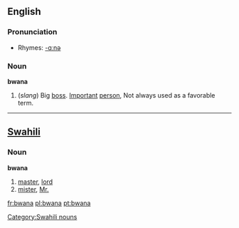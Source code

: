 ==English==

===Pronunciation===
*Rhymes: [[Rhymes:English:-ɑːnə|-ɑːnə]]

===Noun===
'''bwana'''

# (''slang'') Big [[boss]]. [[Important]] [[person]], Not always used as a favorable term.

----

==[[Swahili]]==
===Noun===
'''bwana'''

# [[master]], [[lord]]
# [[mister]], [[Mr.]]

[[Category:Swahili nouns]]

[[fr:bwana]]
[[pl:bwana]]
[[pt:bwana]]